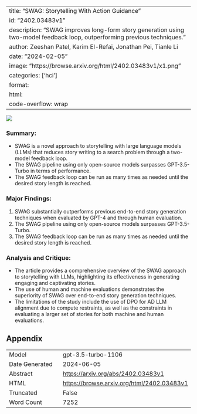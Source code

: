 
---
title: "SWAG: Storytelling With Action Guidance"
id: "2402.03483v1"
description: "SWAG improves long-form story generation using two-model feedback loop, outperforming previous techniques."
author: Zeeshan Patel, Karim El-Refai, Jonathan Pei, Tianle Li
date: "2024-02-05"
image: "https://browse.arxiv.org/html/2402.03483v1/x1.png"
categories: ['hci']
format:
  html:
    code-overflow: wrap
---

![](https://browse.arxiv.org/html/2402.03483v1/x1.png)

### **Summary:**
- SWAG is a novel approach to storytelling with large language models (LLMs) that reduces story writing to a search problem through a two-model feedback loop.
- The SWAG pipeline using only open-source models surpasses GPT-3.5-Turbo in terms of performance.
- The SWAG feedback loop can be run as many times as needed until the desired story length is reached.

### **Major Findings:**
1. SWAG substantially outperforms previous end-to-end story generation techniques when evaluated by GPT-4 and through human evaluation.
2. The SWAG pipeline using only open-source models surpasses GPT-3.5-Turbo.
3. The SWAG feedback loop can be run as many times as needed until the desired story length is reached.

### **Analysis and Critique:**
- The article provides a comprehensive overview of the SWAG approach to storytelling with LLMs, highlighting its effectiveness in generating engaging and captivating stories.
- The use of human and machine evaluations demonstrates the superiority of SWAG over end-to-end story generation techniques.
- The limitations of the study include the use of DPO for AD LLM alignment due to compute restraints, as well as the constraints in evaluating a larger set of stories for both machine and human evaluations.

## Appendix

|          |          |
|----------|----------|
| Model     | gpt-3.5-turbo-1106       |
| Date Generated     | 2024-06-05       |
| Abstract | [https://arxiv.org/abs/2402.03483v1](https://arxiv.org/abs/2402.03483v1)        |
| HTML     | [https://browse.arxiv.org/html/2402.03483v1](https://browse.arxiv.org/html/2402.03483v1)       |
| Truncated       | False       |
| Word Count       | 7252       |